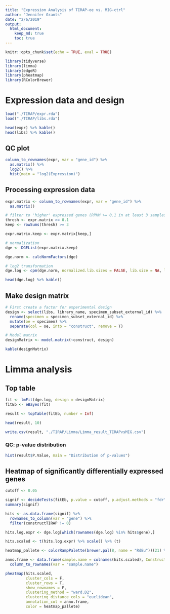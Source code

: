 ```yaml
---
title: "Expression Analysis of TIRAP-oe vs. MIG-ctrl"
author: "Jennifer Grants"
date: "2/6/2019"
output: 
  html_document:
    keep_md: true
    toc: true
---
```


```r
knitr::opts_chunk$set(echo = TRUE, eval = TRUE)

library(tidyverse)
library(limma)
library(edgeR)
library(pheatmap)
library(RColorBrewer)
```


# Expression data and design
```r
load("./TIRAP/expr.rda")
load("./TIRAP/libs.rda")

head(expr) %>% kable()
head(libs) %>% kable()
```

## QC plot
```r
column_to_rownames(expr, var = "gene_id") %>%
  as.matrix() %>%
  log2() %>%
  hist(main = "log2(Expression)")
```


## Processing expression data
```r
expr.matrix <- column_to_rownames(expr, var = "gene_id") %>%
  as.matrix()

# filter to 'higher' expressed genes (RPKM >= 0.1 in at least 3 samples)
thresh <- expr.matrix >= 0.1
keep <- rowSums(thresh) >= 3

expr.matrix.keep <- expr.matrix[keep,]

# normalization
dge <- DGEList(expr.matrix.keep)

dge.norm <- calcNormFactors(dge)

# log2 transformation
dge.log <- cpm(dge.norm, normalized.lib.sizes = FALSE, lib.size = NA, log = TRUE, prior.count = 0.01) # prior.count changes the addition term for log2 transformation

head(dge.log) %>% kable()
```

## Make design matrix
```r
# First create a factor for experimental design
design <- select(libs, library_name, specimen_subset_external_id) %>%
  rename(specimen = specimen_subset_external_id) %>%
  mutate(oe = specimen) %>%
  separate(col = oe, into = "construct", remove = T)

# Model matrix
designMatrix <- model.matrix(~construct, design)

kable(designMatrix)
```


# Limma analysis
## Top table
```r
fit <- lmFit(dge.log, design = designMatrix)
fitEb <- eBayes(fit)

result <- topTable(fitEb, number = Inf)

head(result, 10)
```

```r
write.csv(result, "./TIRAP/Limma/Limma_result_TIRAPvsMIG.csv")
```

### QC: p-value distribution
```r
hist(result$P.Value, main = "Distribution of p-values")
```


## Heatmap of significantly differentially expressed genes
```r
cutoff <- 0.05

signif <- decideTests(fitEb, p.value = cutoff, p.adjust.methods = "fdr", method = "global")
summary(signif)

hits <- as.data.frame(signif) %>%
  rownames_to_column(var = "gene") %>%
  filter(constructTIRAP != 0)

hits.log.expr <- dge.log[which(rownames(dge.log) %in% hits$gene),]

hits.scaled <- t(hits.log.expr) %>% scale() %>% (t)
```

```r
heatmap_pallete <- colorRampPalette(brewer.pal(8, name = "RdBu"))(21) %>% rev

anno.frame <- data.frame(sample.name = colnames(hits.scaled), Construct = design[match(colnames(hits.scaled), design$library_name),]$construct) %>%
  column_to_rownames(var = "sample.name")

pheatmap(hits.scaled, 
         cluster_cols = F, 
         cluster_rows = T, 
         show_rownames = F, 
         clustering_method = "ward.D2", 
         clustering_distance_cols = "euclidean", 
         annotation_col = anno.frame, 
         color = heatmap_pallete)
```




